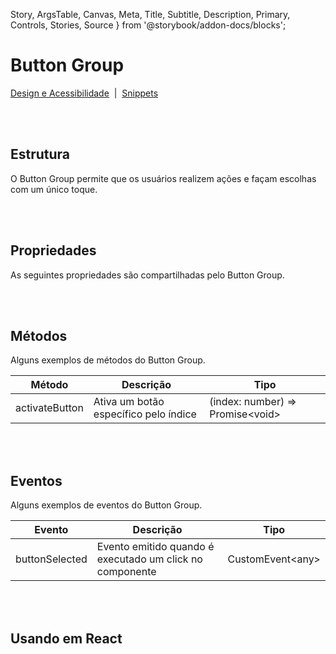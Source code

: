   Story, 
  ArgsTable, 
  Canvas, 
  Meta, 
  Title, 
  Subtitle, 
  Description, 
  Primary, 
  Controls, 
  Stories, 
  Source 
} from '@storybook/addon-docs/blocks';

# Button Group

[Design e Acessibilidade](https://www.figma.com/design/2bBnJVKkG09JPWCFBIcD1y/%5BDS%5D-Components?m=auto&node-id=20378-3755&t=TyXNmrAZbhl7DmWw-1)
&nbsp;|&nbsp;
[Snippets](https://takenet.github.io/blip-ds/?path=/docs/snippets-button-group--vis%C3%A3o-geral)


<br></br>
## Estrutura

O Button Group permite que os usuários realizem ações e façam escolhas com um único toque.

<Canvas of={ButtonGroupStories.Properties} />

<Meta isTemplate />

<br></br>
## Propriedades

As seguintes propriedades são compartilhadas pelo Button Group.

<Controls />

<br></br>
## Métodos

Alguns exemplos de métodos do Button Group.
<table>
  <thead>
    <tr>
      <th>Método</th>
      <th>Descrição</th>
      <th>Tipo</th>
    </tr>
  </thead>
  <tbody>
    <tr>
      <td>activateButton</td>
      <td>Ativa um botão específico pelo índice</td>
      <td>(index: number) =&gt; Promise&lt;void&gt;</td>
    </tr>
  </tbody>
</table>

<Source of={ButtonGroupStories.Methods} />

<br></br>
## Eventos

Alguns exemplos de eventos do Button Group.
<table>
  <thead>
    <tr>
      <th>Evento</th>
      <th>Descrição</th>
      <th>Tipo</th>
    </tr>
  </thead>
  <tbody>
    <tr>
      <td>buttonSelected</td>
      <td>Evento emitido quando é executado um click no componente</td>
      <td>CustomEvent&lt;any&gt;</td>
    </tr>
  </tbody>
</table>

<Source of={ButtonGroupStories.Events} />

<br></br>
## Usando em React

<Source of={ButtonGroupStories.FrameworkReact} />

